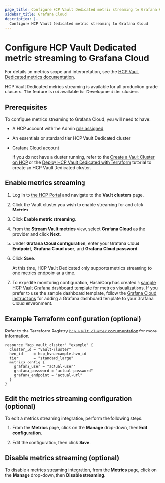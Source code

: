 ```yaml
---
page_title: Configure HCP Vault Dedicated metric streaming to Grafana Cloud
sidebar_title: Grafana Cloud
description: |-
  Configure HCP Vault Dedicated metric streaming to Grafana Cloud
---
```


# Configure HCP Vault Dedicated metric streaming to Grafana Cloud

For details on metrics scope and interpretation, see the [HCP Vault Dedicated metrics
documentation](/hcp/docs/vault/logs-metrics).

<Note title="Availability">

HCP Vault Dedicated metrics streaming is available for all
production grade clusters. The feature is not available for Development tier
clusters.

</Note>

## Prerequisites

To configure metrics streaming to Grafana Cloud, you will need to have:

- A HCP account with the Admin [role assigned](/hcp/docs/hcp/iam/access-management)
- An essentials or standard tier HCP Vault Dedicated cluster
- Grafana Cloud account

   <Note>

   If you do not have a cluster running, refer to the [Create a Vault Cluster on
   HCP](/vault/tutorials/get-started-hcp-vault-dedicated/get-started-vault) or  the [Deploy HCP Vault Dedicated with
   Terraform](/vault/tutorials/cloud-ops/terraform-hcp-provider-vault) tutorial to create an HCP Vault Dedicated
   cluster.

   </Note>

## Enable metrics streaming

1. Log in to [the HCP Portal](https://portal.cloud.hashicorp.com/) and navigate to the **Vault clusters** page.

1. Click the Vault cluster you wish to enable streaming for and click **Metrics**.

1. Click **Enable metric streaming**.

1. From the **Stream Vault metrics** view, select **Grafana Cloud** as the provider and click **Next**.

1. Under **Grafana Cloud configuration**, enter your Grafana Cloud **Endpoint**,
   **Grafana Cloud user**, and **Grafana Cloud password**.

1. Click **Save**.

   <Note>

   At this time, HCP Vault Dedicated only supports metrics streaming to one
   metrics endpoint at a time.

   </Note>

1. To expedite monitoring configuration, HashiCorp has created a [sample HCP
   Vault Grafana dashboard
   template](https://grafana.com/grafana/dashboards/15124) for metrics
   visualizations. If you prefer to use the sample dashboard template, follow
   the [Grafana Cloud
   instructions](https://grafana.com/docs/grafana-cloud/fundamentals/find-and-use-dashboards/)
   for adding a Grafana dashboard template to your Grafana Cloud environment.

## Example Terraform configuration (optional)

Refer to the Terraform Registry [`hcp_vault_cluster` documentation](https://registry.terraform.io/providers/hashicorp/hcp/latest/docs/resources/vault_cluster#nested-schema-for-audit_log_config)
for more information.

```hcl
resource "hcp_vault_cluster" "example" {
  cluster_id = "vault-cluster"
  hvn_id     = hcp_hvn.example.hvn_id
  tier       = "standard_large"
  metrics_config {
    grafana_user = "actual-user"
    grafana_password = "actual-password"
    grafana_endpoint = "actual-url"
  }
}
```

## Edit the metrics streaming configuration (optional)

To edit a metrics streaming integration, perform the following steps.

1. From the **Metrics** page, click on the **Manage** drop-down, then **Edit
   configuration**.

1. Edit the configuration, then click **Save**.

## Disable metrics streaming (optional)

To disable a metrics streaming integration, from the **Metrics** page, click on
the **Manage** drop-down, then **Disable streaming**.
